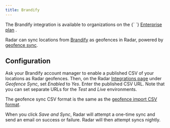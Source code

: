 ```yaml
---
title: Brandify
---
```


<Alert alertType="info">
  The Brandify integration is available to organizations on the {` `} 
  <a href="https://radar.com/pricing" target="_blank">Enterprise plan</a>
  .
</Alert>

Radar can sync locations from [Brandify](http://www.brandify.com) as geofences in Radar, powered by [geofence sync](#geofence-sync).

## Configuration

Ask your Brandify account manager to enable a published CSV of your locations as Radar geofences. Then, on the Radar [Integrations page](/integrations) under *Geofence Sync*, set *Enabled* to *Yes*. Enter the published CSV URL. Note that you can set separate URLs for the *Test* and *Live* environments.

The geofence sync CSV format is the same as the [geofence import CSV format](/geofences#csv-import).

When you click *Save and Sync*, Radar will attempt a one-time sync and send an email on success or failure. Radar will then attempt syncs nightly.
